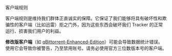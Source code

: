 <Heading1 id="content">客户端规则</Heading1>

客户端规则是维持我们群体正直诚实的保障。它保证了我们能够将具有破坏性和欺骗性的客户端（比如迅雷）拒之门外，因为这些东西会破坏我们 Tracker 的正常运行、损害我们用户的利益。

**修改版客户端**（如 [qBittorrent-Enhanced-Edition](https://github.com/c0re100/qBittorrent-Enhanced-Edition)）可能会导致数据统计错误。使用它会导致你被警告，乃至禁用账号。请务必使用官方三位数版本号的客户端。

<TableClientWhitelist />
